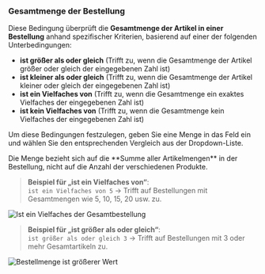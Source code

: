 ### Gesamtmenge der Bestellung

Diese Bedingung überprüft die **Gesamtmenge der Artikel in einer Bestellung** anhand spezifischer Kriterien, basierend auf einer der folgenden Unterbedingungen:

- **ist größer als oder gleich** (Trifft zu, wenn die Gesamtmenge der Artikel größer oder gleich der eingegebenen Zahl ist)  
- **ist kleiner als oder gleich** (Trifft zu, wenn die Gesamtmenge der Artikel kleiner oder gleich der eingegebenen Zahl ist)  
- **ist ein Vielfaches von** (Trifft zu, wenn die Gesamtmenge ein exaktes Vielfaches der eingegebenen Zahl ist)  
- **ist kein Vielfaches von** (Trifft zu, wenn die Gesamtmenge kein Vielfaches der eingegebenen Zahl ist)  

Um diese Bedingungen festzulegen, geben Sie eine Menge in das Feld ein und wählen Sie den entsprechenden Vergleich aus der Dropdown-Liste.

<Note>
  Die Menge bezieht sich auf die **Summe aller Artikelmengen** in der Bestellung, 
  nicht auf die Anzahl der verschiedenen Produkte.
</Note>

> **Beispiel für „ist ein Vielfaches von“**:  
> `ist ein Vielfaches von 5` → Trifft auf Bestellungen mit Gesamtmengen wie 5, 10, 15, 20 usw. zu.

<img
  src="/images/essentials/condition-sets/is-multiple-of-order-total.webp"
  alt="Ist ein Vielfaches der Gesamtbestellung"
/>

> **Beispiel für „ist größer als oder gleich“**:  
> `ist größer als oder gleich 3` → Trifft auf Bestellungen mit 3 oder mehr Gesamtartikeln zu.

<img
  src="/images/essentials/condition-sets/order-total-is-greater-value.webp"
  alt="Bestellmenge ist größerer Wert"
/>
